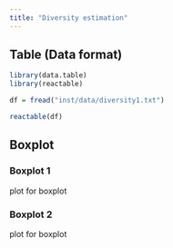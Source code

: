 ```yaml
---
title: "Diversity estimation"
---
```


## Table (Data format)

```r

library(data.table)
library(reactable)

df = fread("inst/data/diversity1.txt")

reactable(df)
```

## Boxplot

### Boxplot 1

plot for boxplot

### Boxplot 2

plot for boxplot